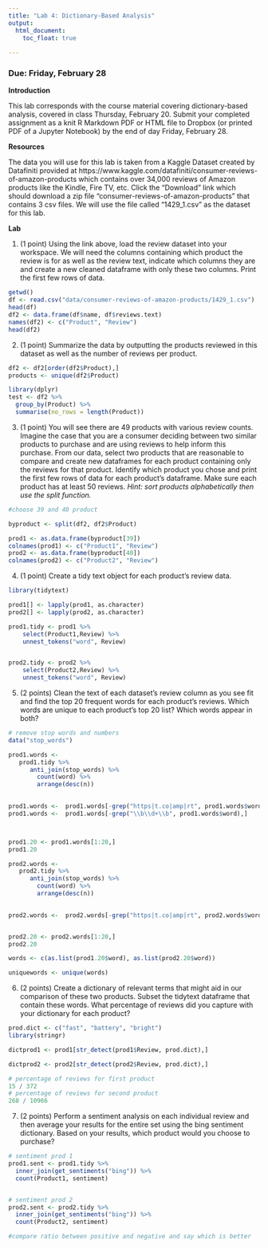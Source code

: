 ```yaml
---
title: "Lab 4: Dictionary-Based Analysis"
output: 
  html_document:
    toc_float: true
  
---
```


### Due: Friday, February 28

**Introduction**

This lab corresponds with the course material covering dictionary-based analysis, covered in class Thursday, February 20. Submit your completed assignment as a knit R Markdown PDF or HTML file to Dropbox (or printed PDF of a Jupyter Notebook) by the end of day Friday, February 28.

**Resources**

The data you will use for this lab is taken from a Kaggle Dataset created by Datafiniti provided at https://www.kaggle.com/datafiniti/consumer-reviews-of-amazon-products which contains over 34,000 reviews of Amazon products like the Kindle, Fire TV, etc. Click the "Download" link which should download a zip file "consumer-reviews-of-amazon-products" that contains 3 csv files. We will use the file called "1429_1.csv" as the dataset for this lab. 

**Lab**

1. (1 point) Using the link above, load the review dataset into your workspace. We will need the columns containing which product the review is for as well as the review text, indicate which columns they are and create a new cleaned dataframe with only these two columns. Print the first few rows of data.

```r
getwd()
df <- read.csv("data/consumer-reviews-of-amazon-products/1429_1.csv")
head(df)
df2 <- data.frame(df$name, df$reviews.text)
names(df2) <- c("Product", "Review")
head(df2)
```

2. (1 point) Summarize the data by outputting the products reviewed in this dataset as well as the number of reviews per product. 

```r
df2 <- df2[order(df2$Product),]
products <- unique(df2$Product)

library(dplyr)
test <- df2 %>% 
  group_by(Product) %>%
  summarise(no_rows = length(Product))
```

3. (1 point) You will see there are 49 products with various review counts. Imagine the case that you are a consumer deciding between two similar products to purchase and are using reviews to help inform this purchase. From our data, select two products that are reasonable to compare and create new dataframes for each product containing only the reviews for that product. Identify which product you chose and print the first few rows of data for each product's dataframe. Make sure each product has at least 50 reviews. *Hint: sort products alphabetically then use the split function.*

```r

#choose 39 and 40 product

byproduct <- split(df2, df2$Product)

prod1 <- as.data.frame(byproduct[39])
colnames(prod1) <- c("Product1", "Review")
prod2 <- as.data.frame(byproduct[40])
colnames(prod2) <- c("Product2", "Review")

```

4. (1 point) Create a tidy text object for each product's review data.


```r
library(tidytext)

prod1[] <- lapply(prod1, as.character)
prod2[] <- lapply(prod2, as.character)

prod1.tidy <- prod1 %>% 
    select(Product1,Review) %>%
    unnest_tokens("word", Review)


prod2.tidy <- prod2 %>% 
    select(Product2,Review) %>%
    unnest_tokens("word", Review)
```

5. (2 points) Clean the text of each dataset's review column as you see fit and find the top 20 frequent words for each product's reviews. Which words are unique to each product's top 20 list? Which words appear in both?

```r
# remove stop words and numbers
data("stop_words")

prod1.words <-
   prod1.tidy %>%
      anti_join(stop_words) %>%
        count(word) %>%
        arrange(desc(n))
    

prod1.words <-  prod1.words[-grep("https|t.co|amp|rt", prod1.words$word),]
prod1.words <-  prod1.words[-grep("\\b\\d+\\b", prod1.words$word),]



prod1.20 <- prod1.words[1:20,]
prod1.20
```

```r

prod2.words <-
   prod2.tidy %>%
      anti_join(stop_words) %>%
        count(word) %>%
        arrange(desc(n))
    

prod2.words <-  prod2.words[-grep("https|t.co|amp|rt", prod2.words$word),]


prod2.20 <- prod2.words[1:20,]
prod2.20
```
```r
words <- c(as.list(prod1.20$word), as.list(prod2.20$word))

uniquewords <- unique(words)
```

6. (2 points) Create a dictionary of relevant terms that might aid in our comparison of these two products. Subset the tidytext dataframe that contain these words. What percentage of reviews did you capture with your dictionary for each product?
```r

prod.dict <- c("fast", "battery", "bright")
library(stringr)

dictprod1 <- prod1[str_detect(prod1$Review, prod.dict),]

dictprod2 <- prod2[str_detect(prod2$Review, prod.dict),]

# percentage of reviews for first product
15 / 372
# percentage of reviews for second product
268 / 10966
```

7. (2 points) Perform a sentiment analysis on each individual review and then average your results for the entire set using the bing sentiment dictionary.  Based on your results, which product would you choose to purchase?

```r
# sentiment prod 1
prod1.sent <- prod1.tidy %>%
  inner_join(get_sentiments("bing")) %>%
  count(Product1, sentiment)


# sentiment prod 2
prod2.sent <- prod2.tidy %>%
  inner_join(get_sentiments("bing")) %>%
  count(Product2, sentiment)

#compare ratio between positive and negative and say which is better
```

